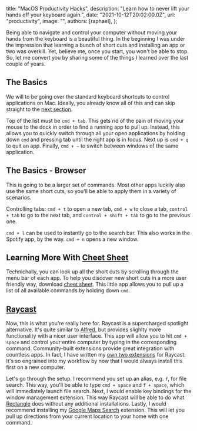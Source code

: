 
  title: "MacOS Productivity Hacks",
  description: "Learn how to never lift your hands off your keyboard again.",
  date: "2021-10-12T20:02:00.0Z",
  url: "productivity",
  image: "",
  authors: [raphael],
};


Being able to navigate and control your computer without moving your hands from the keyboard is a beautiful thing.
In the beginning I was under the impression that learning a bunch of short cuts and installing an app or two was overkill.
Yet, believe me, once you start, you won't be able to stop. So, let me convert you by sharing some of the things I learned over
the last couple of years.

## The Basics

We will to be going over the standard keyboard shortcuts to control applications on Mac.
Ideally, you already know all of this and can skip straight to the [next section]().

Top of the list must be `cmd + tab`. This gets rid of the pain of moving your mouse to the dock in order to find a running app to pull up.
Instead, this allows you to quickly switch through all your open applications by holding down `cmd` and pressing tab until the right app is in focus.
Next up is `cmd + q` to quit an app. Finally, `cmd + ~` to switch between windows of the same application.

## The Basics - Browser

This is going to be a larger set of commands. Most other apps luckily also use the same short cuts, so you'll be able to apply them in a variety of scenarios.

Controlling tabs: `cmd + t` to open a new tab, `cmd + w` to close a tab, `control + tab` to go to the next tab, and `control + shift + tab` to go to the previous one.

`cmd + l` can be used to instantly go to the search bar. This also works in the Spotify app, by the way. `cmd + n` opens a new window.

## Learning More With [Cheet Sheet]()

Technichally, you can look up all the short cuts by scrolling through the menu bar of each app.
To help you discover new short cuts in a more user friendly way, download [cheet sheet]().
This little app allows you to pull up a list of all available commands by holding down `cmd`.

## [Raycast](https://www.raycast.com)

Now, this is what you're really here for. Raycast is a supercharged spotlight alternative. It's quite similar to [Alfred](), but provides slighlty more functionality
with a nicer user interface. This app will allow you to hit `cmd + space` and control your entire computer by typing in the corresponding command. Community-built extensions
provide great integration with countless apps. In fact, I have written my [own two extensions](https://www.raycast.com/ratoru) for Raycast. It's so engrained into my workflow
by now that I would always install this first on a new computer.

Let's go through the setup. I recommend you set up an alias, e.g. `f`, for file search. This way, you'll be able to type `cmd + space` and `f + space`, which
will immediately launch file search. Next, I would enable key bindings for the window management extension. This way Raycast will be able to do what [Rectangle]() does
without any additional installations. Lastly, I would recommend installing my [Google Maps Search]() extension. This will let you pull up directions from your current location
to your home with one command.
